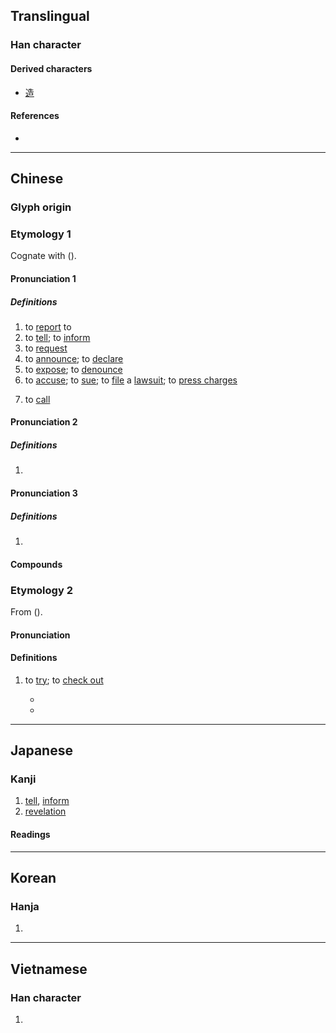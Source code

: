 {{character info/new}}
{{also|吿|吉}}
==Translingual==
{{stroke order|strokes=7}}

===Han character===
{{Han char|rn=30|rad=口|as=04|sn=7|four=24601|canj=HGR|ids=⿱⺧口}}

====Derived characters====
* [[造]]

====References====
* {{Han ref|kx=0181.191|dkj=03381|dj=0398.040|hdz=10589.120|uh=544A|ud=21578|bh=A769|bd=42857}}

----

==Chinese==

===Glyph origin===
{{Han etym}}

===Etymology 1===
{{zh-forms|t2=吿}}
Cognate with {{cog|th|กล่าว||to say; to declare}} ({{zh-ref|Schuessler, 2007}}).

====Pronunciation 1====
{{zh-pron
|m=gào
|m-s=gao4
|c=gou3
|h=pfs=ko
|md=gó̤
|mn=kò/qz:kò͘
|w=2kau
|mc=1
|oc=1
|ma=y
|cat=v
}}

=====Definitions=====
{{zh-hanzi}}

# to [[report]] to
# to [[tell]]; to [[inform]]
# to [[request]]
# to [[announce]]; to [[declare]]
# to [[expose]]; to [[denounce]]
# to [[accuse]]; to [[sue]]; to [[file]] a [[lawsuit]]; to [[press charges]]
# {{lb|zh|Min Dong}} to [[call]]

====Pronunciation 2====
{{zh-pron
|m=gào,gù,1nb=standard in Mainland and Taiwan,2nb=literary variant
|c=guk1,gou3
|h=pfs=ko
|mn=xm,zz,tw:kò/qz:kò͘
|dial=n
|mc=2
|oc=2
|ma=y
|cat=v
}}

=====Definitions=====
{{zh-hanzi}}

# {{zh-only|忠告}}

====Pronunciation 3====
{{zh-pron
|m=gào,gù,1nb=standard in Mainland,2nb=standard in Taiwan,2nc=literary variant in Mainland
|c=guk1
|dial=n
|mc=2
|oc=2
|ma=y
|cat=v
}}

=====Definitions=====
{{zh-hanzi}}

# {{zh-only|告朔}}

====Compounds====
{{zh-der|告訴|告白|廣告|告誡|告人|不敢告勞|催告書|告坐|告絕|告竣|報告書|不告不理|大工告成|店面廣告|分類廣告|告廟|告饒|告天拜斗|告喪帖|宣告死亡|布告欄|告舌|告終養|告貸|告知義務|廣告顏料|告朔餼羊|告喪|告狀本|公告現值|告戒|函告|奉告|告便|告訴乃論|告知|小報告|哀告|告一段落|告珠玉|安民告示|告冤|告託|密告|告警|告陰狀|乞哀告憐|告急文書|奔走相告|告喻|告訐|予告|廣告節目|上告|原告|告官|忠告|告捷|告老還鄉|告茶|告密人|大功告成|布告牌|廣告費|廣告詞|廣告活動|廣告函件|告罄|告稟|廣告人|告狀|廣告媒體|勸告|告慰|布告|告擾|告退|告幫|告別|告發|告罪|催告|告老打罷|實驗報告|央告|對天祝告|告誡書|告敕|告竭|上求下告|宣告|告示|告劄|官告|報告|告子|報告文學|不告而別|告勞|以實相告|告成|告饗|公示催告|告別式|告御狀|地價公告|回告|報告小說|執告|告借|告朔|做廣告|告送|告辭|告身|告貸無門|告語|告老|告終|告窆|告病|告急|告奮勇|告報|告口|告假|告理|告謊假|告解|告天|告誦|公益廣告|公告|告么|告密|不告而去|拉廣告|求親告友|死告活央|無告|沒頭告示|無門投告|投告|抗告|戶外廣告|書面報告|破產宣告|求告|放告|排告|牌告利率|無可奉告|文告|抱告|祭告|祝告|無頭告示|昭告|懸車告老|死亡宣告|放告牌|普告|申告|敷告|掛告|打廣告|熒幕廣告|啟告|打小報告|稟告|海事報告|禱告|按鈴申告|東央西告|控告|戶告人曉|警告牌|見告|遍告|預告片|網路廣告|買上告下|車廂廣告|轉告|黑驢告狀|首告|饗告|買告|請告|預告|被告|面告|電子廣告|電告|陪告|自告奮勇|長休告|警告啟事|訐告|立體廣告|通告|諄諄告戒|車體廣告|賜告|謁告|警告|論告|誣告|訃告|親告罪|頂名代告}}

===Etymology 2===
{{zh-forms|t2=吿|alt=校,較}}
From {{ltc-l|校|to check; to compare|id=2}} ({{zh-ref|Yang, 2010}}).

====Pronunciation====
{{zh-pron
|m-s=gao4
|dial=n
|cat=v
}}

====Definitions====
{{zh-hanzi}}

# {{lb|zh|Southwestern Mandarin}} to [[try]]; to [[check out]]
#* {{zh-x|卯 起 錢 來 卯 起 錢，卯 起 錢 來 告 點點||M-S|ref='''1909''', {{lang|zh|傅崇矩}}, {{lang|zh|《成都通覽·成都之詐騙·擲烏龍》}}}}
#* {{zh-x|媽 喊 快點 告 鴨兒 胃口 呢。||M-S|ref='''1982''', {{lang|zh|《四川文学》}}, issue 8, page 63}}

{{zh-cat|Elementary}}

----

==Japanese==

===Kanji===
{{ja-kanji|grade=4|rs=口04}}

# [[tell]], [[inform]]
# [[revelation]]

====Readings====
{{ja-readings
|goon=こう<かう, こく
|kanon=こう<かう, こく
|kun=つ-げる
|nanori=い
}}

----

==Korean==

===Hanja===
{{ko-hanja|hangeul=[[고]], [[곡]]|rv=go, gok|mr=ko, kok|y=ko, kok}}

# {{defn|lang=ko|sort=口04}}

----

==Vietnamese==

===Han character===
{{vi-hantu|[[cáo]], [[cáu]], [[kiếu]]|rs=口04}}

# {{defn|lang=vi|sort=口04}}